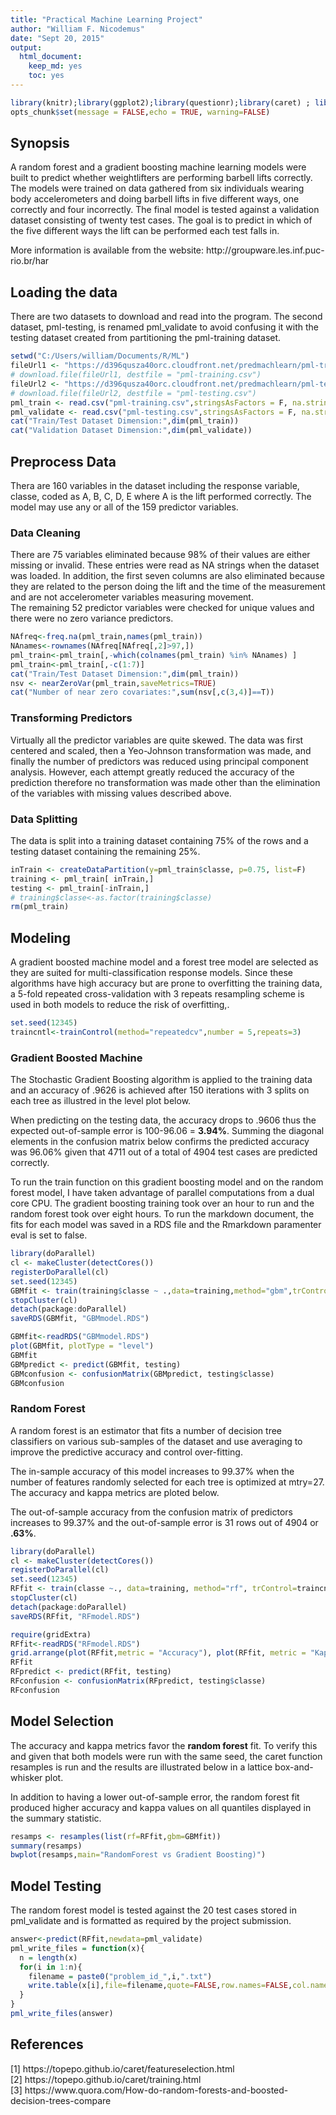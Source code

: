 ```yaml
---
title: "Practical Machine Learning Project"
author: "William F. Nicodemus"
date: "Sept 20, 2015"
output:
  html_document:
    keep_md: yes
    toc: yes
---
```

```r
library(knitr);library(ggplot2);library(questionr);library(caret) ; library(kernlab)
opts_chunk$set(message = FALSE,echo = TRUE, warning=FALSE)
```
## Synopsis   

A random forest and a gradient boosting machine learning models were built to predict whether weightlifters are performing barbell lifts correctly. The models were trained on data gathered from six individuals wearing body accelerometers and doing barbell lifts in five different ways, one correctly and four incorrectly. The final model is tested against a validation dataset consisting of twenty test cases. The goal is to predict in which of the five different ways the lift can be performed each test falls in.

More information is available from the website: http://groupware.les.inf.puc-rio.br/har 

## Loading the data 

There are two datasets to download and read into the program. The second dataset, pml-testing, is renamed pml_validate to avoid confusing it with the testing dataset created from partitioning the pml-training dataset.

```r
setwd("C:/Users/william/Documents/R/ML")
fileUrl1 <- "https://d396qusza40orc.cloudfront.net/predmachlearn/pml-training.csv"
# download.file(fileUrl1, destfile = "pml-training.csv")
fileUrl2 <- "https://d396qusza40orc.cloudfront.net/predmachlearn/pml-testing.csv"
# download.file(fileUrl2, destfile = "pml-testing.csv")
pml_train <- read.csv("pml-training.csv",stringsAsFactors = F, na.strings = c("NA", "","#DIV/0!"))
pml_validate <- read.csv("pml-testing.csv",stringsAsFactors = F, na.strings = c("NA", "","#DIV/0!"))
cat("Train/Test Dataset Dimension:",dim(pml_train))
cat("Validation Dataset Dimension:",dim(pml_validate))
```

## Preprocess Data  

Thera are 160 variables in the dataset including the response variable, classe, coded as A, B, C, D, E where A is the lift performed correctly. The model may use any or all of the 159 predictor variables.

### Data Cleaning 

There are 75 variables eliminated because 98% of their values are either missing or invalid. These entries were read as NA strings when the dataset was loaded. In addition, the first seven columns are also eliminated because they are related to the person doing the lift and the time of the measurement and are not accelerometer variables measuring movement.  
The remaining 52 predictor variables were checked for unique values and there were no zero variance predictors. 

```r
 
NAfreq<-freq.na(pml_train,names(pml_train))
NAnames<-rownames(NAfreq[NAfreq[,2]>97,])
pml_train<-pml_train[,-which(colnames(pml_train) %in% NAnames) ]
pml_train<-pml_train[,-c(1:7)]
cat("Train/Test Dataset Dimension:",dim(pml_train))
nsv <- nearZeroVar(pml_train,saveMetrics=TRUE)
cat("Number of near zero covariates:",sum(nsv[,c(3,4)]==T))
```

### Transforming Predictors 

Virtually all the predictor variables are quite skewed. The data was first centered and scaled, then a Yeo-Johnson transformation was made, and finally the number of predictors was reduced using principal component analysis. However, each attempt greatly reduced the accuracy of the prediction therefore no transformation was made other than the elimination of the variables with missing values described above. 

### Data Splitting ###

The data is split into a training dataset containing 75% of the rows and a testing dataset containing the remaining 25%. 

```r
 
inTrain <- createDataPartition(y=pml_train$classe, p=0.75, list=F)
training <- pml_train[ inTrain,]
testing <- pml_train[-inTrain,]
# training$classe<-as.factor(training$classe)
rm(pml_train)
```

## Modeling   

A gradient boosted machine model and a forest tree model are selected as they are suited for multi-classification response models. Since these algorithms have high accuracy but are prone to overfitting the training data, a 5-fold repeated cross-validation with 3 repeats resampling scheme is used in both models to reduce the risk of overfitting,. 

```r
set.seed(12345)
traincntl<-trainControl(method="repeatedcv",number = 5,repeats=3)
```

### Gradient Boosted Machine   

The Stochastic Gradient Boosting algorithm is applied to the training data and an accuracy of .9626 is achieved after 150 iterations with 3 splits on each tree as illustred in the level plot below.

When predicting on the testing data, the accuracy drops to .9606 thus the expected out-of-sample error is 100-96.06 = **3.94%**. Summing the diagonal elements in the confusion matrix below confirms the predicted accuracy was 96.06% given that 4711 out of a total of 4904 test cases are predicted correctly.

To run the train function on this gradient boosting model and on the random forest model, I have taken advantage of parallel computations from a dual core CPU. The  gradient boosting training took over an hour to run and the random forest took over eight hours. To run the markdown document, the fits for each model was saved in a RDS file and the Rmarkdown paramenter eval is set to false.

```r
library(doParallel)
cl <- makeCluster(detectCores())
registerDoParallel(cl)
set.seed(12345)
GBMfit <- train(training$classe ~ .,data=training,method="gbm",trControl=traincntl,verbose=F)
stopCluster(cl)
detach(package:doParallel)
saveRDS(GBMfit, "GBMmodel.RDS")
```
```r
GBMfit<-readRDS("GBMmodel.RDS")
plot(GBMfit, plotType = "level")
GBMfit
GBMpredict <- predict(GBMfit, testing)
GBMconfusion <- confusionMatrix(GBMpredict, testing$classe)
GBMconfusion
```

### Random Forest 

A random forest is an estimator that fits a number of decision tree classifiers on various sub-samples of the dataset and use averaging to improve the predictive accuracy and control over-fitting. 

The in-sample accuracy of this model increases to 99.37% when the number of features randomly selected for each tree is optimized at mtry=27. The accuracy and kappa metrics are ploted below.

The out-of-sample accuracy from the confusion matrix of predictors increases to 99.37% and the out-of-sample error is 31 rows out of 4904 or **.63%**.

```r
library(doParallel)
cl <- makeCluster(detectCores())
registerDoParallel(cl)
set.seed(12345)                      
RFfit <- train(classe ~., data=training, method="rf", trControl=traincntl,prox=T)
stopCluster(cl)
detach(package:doParallel)
saveRDS(RFfit, "RFmodel.RDS")
```
```r
require(gridExtra)
RFfit<-readRDS("RFmodel.RDS")
grid.arrange(plot(RFfit,metric = "Accuracy"), plot(RFfit, metric = "Kappa"), ncol=2)
RFfit
RFpredict <- predict(RFfit, testing)
RFconfusion <- confusionMatrix(RFpredict, testing$classe)
RFconfusion
```
## Model Selection  

The accuracy and kappa metrics favor the **random forest** fit. To verify this and given that both models were run with the same seed, the caret function resamples is run and the results are illustrated below in a lattice box-and-whisker plot.

In addition to having a lower out-of-sample error, the random forest fit produced higher accuracy and kappa values on all quantiles displayed in the summary statistic. 

```r
resamps <- resamples(list(rf=RFfit,gbm=GBMfit))
summary(resamps)
bwplot(resamps,main="RandomForest vs Gradient Boosting)")

```

## Model Testing   

The random forest model is tested against the 20 test cases stored in pml_validate and is formatted as required by the project submission.

```r
answer<-predict(RFfit,newdata=pml_validate)
pml_write_files = function(x){
  n = length(x)
  for(i in 1:n){
    filename = paste0("problem_id_",i,".txt")
    write.table(x[i],file=filename,quote=FALSE,row.names=FALSE,col.names=FALSE)
  }
}
pml_write_files(answer)

```

## References 

[1] https://topepo.github.io/caret/featureselection.html  
[2] https://topepo.github.io/caret/training.html  
[3] https://www.quora.com/How-do-random-forests-and-boosted-decision-trees-compare  
